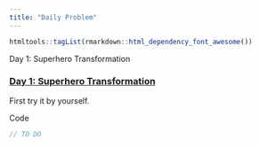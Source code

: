 ```yaml
---
title: "Daily Problem"
---
```


```r
htmltools::tagList(rmarkdown::html_dependency_font_awesome())
```

<!-- Begins problem Day 1 -->
<div class="card">
<div class="collapsed solution-title" type="button" data-toggle="collapse" data-target="#collapseProblemC" aria-expanded="false" aria-controls="collapseTwo">
<!-- title -->
  <i class="fas fa-caret-right"></i> <p class="title">Day 1: Superhero Transformation</p>
</div>
<!-- begin body -->
<div id="collapseProblemC" class="collapse">
<div class="card-body solution-body">

### <a href="https://codeforces.com/problemset/problem/1111/A" target="_blank">Day 1: Superhero Transformation</a>

First try it by yourself.

  <!-- begin code -->
  <div class="collapsed code-title" type="button" data-toggle="collapse" data-target="#codeProblemC" aria-expanded="false" aria-controls="collapseTwo">
  <!-- title -->
  <i class="fas fa-caret-right"></i> <p class="title">Code</p>
  </div>
  <div id="codeProblemC" class="collapse">
  
```c++
// TO DO
```
  </div>
  <!-- ends code -->

</div>
</div>
</div>
<!-- ends problem Day 1 -->
